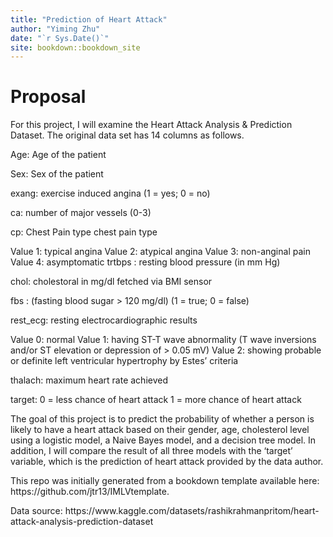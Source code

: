 ```yaml
--- 
title: "Prediction of Heart Attack"
author: "Yiming Zhu"
date: "`r Sys.Date()`"
site: bookdown::bookdown_site
---
```


# Proposal

For this project, I will examine the Heart Attack Analysis & Prediction Dataset. The original data set has 14 columns as follows. 

Age: Age of the patient

Sex: Sex of the patient

exang: exercise induced angina (1 = yes; 0 = no)

ca: number of major vessels (0-3)

cp: Chest Pain type chest pain type

Value 1: typical angina
Value 2: atypical angina
Value 3: non-anginal pain
Value 4: asymptomatic
trtbps : resting blood pressure (in mm Hg)

chol: cholestoral in mg/dl fetched via BMI sensor

fbs : (fasting blood sugar > 120 mg/dl) (1 = true; 0 = false)

rest_ecg: resting electrocardiographic results

Value 0: normal
Value 1: having ST-T wave abnormality (T wave inversions and/or ST elevation or depression of > 0.05 mV)
Value 2: showing probable or definite left ventricular hypertrophy by Estes' criteria

thalach: maximum heart rate achieved

target: 
0 = less chance of heart attack 
1 = more chance of heart attack

The goal of this project is to predict the probability of whether a person is likely to have a heart attack based on their gender, age, cholesterol level using a logistic model, a Naive Bayes model, and a decision tree model. In addition, I will compare the result of all three models with the ‘target’ variable, which is the prediction of heart attack provided by the data author.  

This repo was initially generated from a bookdown template available here: https://github.com/jtr13/IMLVtemplate.




Data source: https://www.kaggle.com/datasets/rashikrahmanpritom/heart-attack-analysis-prediction-dataset

